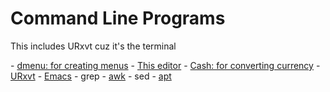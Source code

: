 = Command Line Programs =

This includes URxvt cuz it's the terminal

- [[dmenu|dmenu: for creating menus]]
- [[Vim|This editor]]
- [[Cash|Cash: for converting currency]]
- [[URxvt]]
- [[Emacs]]
- grep
- [[awk]]
- sed
- [[apt]]
